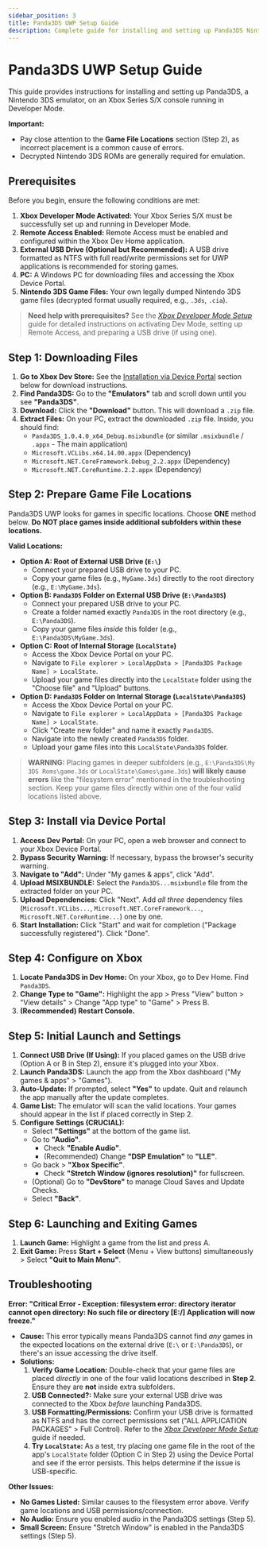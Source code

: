 ```yaml
---
sidebar_position: 3
title: Panda3DS UWP Setup Guide
description: Complete guide for installing and setting up Panda3DS Nintendo 3DS emulator on Xbox
---
```


# Panda3DS UWP Setup Guide

This guide provides instructions for installing and setting up Panda3DS, a Nintendo 3DS emulator, on an Xbox Series S/X console running in Developer Mode.

**Important:**
*   Pay close attention to the **Game File Locations** section (Step 2), as incorrect placement is a common cause of errors.
*   Decrypted Nintendo 3DS ROMs are generally required for emulation.

## Prerequisites

Before you begin, ensure the following conditions are met:

1.  **Xbox Developer Mode Activated:** Your Xbox Series S/X must be successfully set up and running in Developer Mode.
2.  **Remote Access Enabled:** Remote Access must be enabled and configured within the Xbox Dev Home application.
3.  **External USB Drive (Optional but Recommended):** A USB drive formatted as NTFS with full read/write permissions set for UWP applications is recommended for storing games.
4.  **PC:** A Windows PC for downloading files and accessing the Xbox Device Portal.
5.  **Nintendo 3DS Game Files:** Your own legally dumped Nintendo 3DS game files (decrypted format usually required, e.g., `.3ds`, `.cia`).

> **Need help with prerequisites?** See the [_Xbox Developer Mode Setup_](/docs/xbox-setup/xbox-developer-mode-setup) guide for detailed instructions on activating Dev Mode, setting up Remote Access, and preparing a USB drive (if using one).

## Step 1: Downloading Files

1.  **Go to Xbox Dev Store:** See the [Installation via Device Portal](#installation-via-device-portal) section below for download instructions.
2.  **Find Panda3DS:** Go to the **"Emulators"** tab and scroll down until you see **"Panda3DS"**.
3.  **Download:** Click the **"Download"** button. This will download a `.zip` file.
4.  **Extract Files:** On your PC, extract the downloaded `.zip` file. Inside, you should find:
    *   `Panda3DS_1.0.4.0_x64_Debug.msixbundle` (or similar `.msixbundle` / `.appx` - The main application)
    *   `Microsoft.VCLibs.x64.14.00.appx` (Dependency)
    *   `Microsoft.NET.CoreFramework.Debug_2.2.appx` (Dependency)
    *   `Microsoft.NET.CoreRuntime.2.2.appx` (Dependency)

## Step 2: Prepare Game File Locations

Panda3DS UWP looks for games in specific locations. Choose **ONE** method below. **Do NOT place games inside additional subfolders within these locations.**

**Valid Locations:**

*   **Option A: Root of External USB Drive (`E:\`)**
    *   Connect your prepared USB drive to your PC.
    *   Copy your game files (e.g., `MyGame.3ds`) directly to the root directory (e.g., `E:\MyGame.3ds`).
*   **Option B: `Panda3DS` Folder on External USB Drive (`E:\Panda3DS`)**
    *   Connect your prepared USB drive to your PC.
    *   Create a folder named exactly `Panda3DS` in the root directory (e.g., `E:\Panda3DS`).
    *   Copy your game files *inside* this folder (e.g., `E:\Panda3DS\MyGame.3ds`).
*   **Option C: Root of Internal Storage (`LocalState`)**
    *   Access the Xbox Device Portal on your PC.
    *   Navigate to `File explorer > LocalAppData > [Panda3DS Package Name] > LocalState`.
    *   Upload your game files directly into the `LocalState` folder using the "Choose file" and "Upload" buttons.
*   **Option D: `Panda3DS` Folder on Internal Storage (`LocalState\Panda3DS`)**
    *   Access the Xbox Device Portal on your PC.
    *   Navigate to `File explorer > LocalAppData > [Panda3DS Package Name] > LocalState`.
    *   Click "Create new folder" and name it exactly `Panda3DS`.
    *   Navigate into the newly created `Panda3DS` folder.
    *   Upload your game files into this `LocalState\Panda3DS` folder.

> **WARNING:** Placing games in deeper subfolders (e.g., `E:\Panda3DS\My 3DS Roms\game.3ds` or `LocalState\Games\game.3ds`) **will likely cause errors** like the "filesystem error" mentioned in the troubleshooting section. Keep your game files directly within one of the four valid locations listed above.

## Step 3: Install via Device Portal

1.  **Access Dev Portal:** On your PC, open a web browser and connect to your Xbox Device Portal.
2.  **Bypass Security Warning:** If necessary, bypass the browser's security warning.
3.  **Navigate to "Add":** Under "My games & apps", click "Add".
4.  **Upload MSIXBUNDLE:** Select the `Panda3DS...msixbundle` file from the extracted folder on your PC.
5.  **Upload Dependencies:** Click "Next". Add *all three* dependency files (`Microsoft.VCLibs...`, `Microsoft.NET.CoreFramework...`, `Microsoft.NET.CoreRuntime...`) one by one.
6.  **Start Installation:** Click "Start" and wait for completion ("Package successfully registered"). Click "Done".

## Step 4: Configure on Xbox

1.  **Locate Panda3DS in Dev Home:** On your Xbox, go to Dev Home. Find `Panda3DS`.
2.  **Change Type to "Game":** Highlight the app > Press "View" button > "View details" > Change "App type" to "Game" > Press B.
3.  **(Recommended) Restart Console.**

## Step 5: Initial Launch and Settings

1.  **Connect USB Drive (If Using):** If you placed games on the USB drive (Option A or B in Step 2), ensure it's plugged into your Xbox.
2.  **Launch Panda3DS:** Launch the app from the Xbox dashboard ("My games & apps" > "Games").
3.  **Auto-Update:** If prompted, select **"Yes"** to update. Quit and relaunch the app manually after the update completes.
4.  **Game List:** The emulator will scan the valid locations. Your games should appear in the list if placed correctly in Step 2.
5.  **Configure Settings (CRUCIAL):**
    *   Select **"Settings"** at the bottom of the game list.
    *   Go to **"Audio"**.
        *   Check **"Enable Audio"**.
        *   (Recommended) Change **"DSP Emulation"** to **"LLE"**.
    *   Go back > **"Xbox Specific"**.
        *   Check **"Stretch Window (ignores resolution)"** for fullscreen.
    *   (Optional) Go to **"DevStore"** to manage Cloud Saves and Update Checks.
    *   Select **"Back"**.

## Step 6: Launching and Exiting Games

1.  **Launch Game:** Highlight a game from the list and press A.
2.  **Exit Game:** Press **Start + Select** (Menu + View buttons) simultaneously > Select **"Quit to Main Menu"**.

## Troubleshooting

**Error: "Critical Error - Exception: filesystem error: directory iterator cannot open directory: No such file or directory [E:/] Application will now freeze."**

*   **Cause:** This error typically means Panda3DS cannot find *any* games in the expected locations on the external drive (`E:\` or `E:\Panda3DS`), or there's an issue accessing the drive itself.
*   **Solutions:**
    1.  **Verify Game Location:** Double-check that your game files are placed *directly* in one of the four valid locations described in **Step 2**. Ensure they are **not** inside extra subfolders.
    2.  **USB Connected?:** Make sure your external USB drive was connected to the Xbox *before* launching Panda3DS.
    3.  **USB Formatting/Permissions:** Confirm your USB drive is formatted as NTFS and has the correct permissions set ("ALL APPLICATION PACKAGES" > Full Control). Refer to the [_Xbox Developer Mode Setup_](/docs/xbox-setup/xbox-developer-mode-setup) guide if needed.
    4.  **Try `LocalState`:** As a test, try placing one game file in the root of the app's `LocalState` folder (Option C in Step 2) using the Device Portal and see if the error persists. This helps determine if the issue is USB-specific.

**Other Issues:**

*   **No Games Listed:** Similar causes to the filesystem error above. Verify game locations and USB permissions/connection.
*   **No Audio:** Ensure you enabled audio in the Panda3DS settings (Step 5).
*   **Small Screen:** Ensure "Stretch Window" is enabled in the Panda3DS settings (Step 5).
